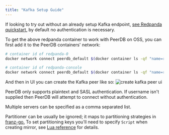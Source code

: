 ```yaml
---
title: "Kafka Setup Guide"
---
```


If looking to try out without an already setup Kafka endpoint, [see Redpanda quickstart,](https://docs.redpanda.com/current/get-started/quick-start) by default no authentication is necessary.

To get the above redpanda container to work with PeerDB on OSS, you can first add it to the PeerDB containers' network:
```bash
# container id of redpanda-0
docker network connect peerdb_default $(docker container ls -qf "name=redpanda-0")

# container id of redpanda-console
docker network connect peerdb_default $(docker container ls -qf "name=redpanda-console")
```

And then in UI you can create the Kafka peer like so:
![create kafka peer ui](../images/setup/redpeer.png)


PeerDB only supports plaintext and SASL authentication. If username isn't supplied then PeerDB will attempt to connect without authentication.

Multiple servers can be specified as a comma separated list.

Partitioner can be usually be ignored; it maps to partitioning strategies in [franz-go.](https://pkg.go.dev/github.com/twmb/franz-go/pkg/kgo#Partitioner) To set partitioning keys you'll need to specify `Script` when creating mirror, see [Lua reference](https://docs.peerdb.io/lua/reference) for details.